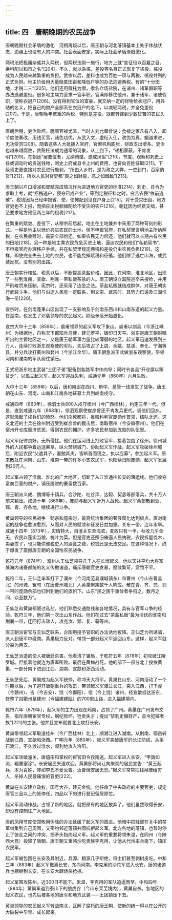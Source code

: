 ```yaml
---
---
---
```

title: 四　唐朝晚期的农民战争
---




唐朝晚期社会矛盾的激化　河朔再叛以后，唐王朝与河北藩镇基本上处于休战状态，边疆上也没有大的冲突。社会表面安定，实际上社会矛盾渐趋激化。

两税法把租庸杂徭并入两税，但两税法刚一施行，地方上就“变征役以召雇之目，换科配以和市之名”[204]，不久，就以杂徭、差役等名目正式恢复了徭役。徭役成为人民越来越繁重的负担。武宗以后，差科也成为百姓一项与两税、徭役并列的正式负担。地主阶级用大量隐匿田亩和降低户等的办法逃避两税。有的“十分田地，才税二三”[205]。他们还用假托为僧，隶名仓场盐院，在诸州、诸军假职等办法逃避差役。很多地主竭力营求一官半职，官满即移住他州，兼于诸军、诸使假职，便称衣冠户[206]。没有得到官位的富豪，就交纳一定的财物给衣冠户，用典贴的名义，把自己的财产全部系在衣冠户的名下，以减轻两税，并全免差役[207]。于是，唐朝晚年繁重的两税，特别是差役，就都转嫁到少数贫苦的农民头上了。

唐朝后期，吏治败坏。晚唐官禄尤滥，当时人刘允章曾说：食禄之家凡有八入，即节度使奏改，用钱买官，诸色功优，从武入文，虚衔入仕，改伪为真，媚道求进，无功受赏[208]。随着这些人大批拥入官府，官僚机构膨胀，财政支出增多。吏治也越来越腐败，贪赃枉法成为通常的现象，从上到下，“递相蒙蔽，不肯发明”[209]。在朝廷“居要位者，尤纳贿赂，遂成风俗”[210]。节度、观察和刺史上任或调动时的资送钱物，刺史上府或县令上州的费用，也要向百姓征取[211]。下级胥吏更直接对农民进行敲剥，“所由入乡村，是为政之大弊，一吏到门，百家纳货”[212]，所以人民对官吏都“畏之如豺狼，恶之如雠敌”[213]。

唐王朝以户口增减和督赋完成情况作为进退地方官吏的标准[214]，刺史、县令为求取上考，就“招携逃户，侵夺已成产业”，等到定税征科之时，穷苦农民“依前逃散”。税钱因为已经申报省、使，便摊配到见在户身上[215]。对于受灾田亩，地方官吏也不上报，而把应出税额摊配给不受灾的农户[216]。朝廷因为经费支绌，甚至要求地方预征两三年的租税[217]。

在繁重的赋敛、差役下，从穆宗前后起，地主在土地兼并中采用了两种苛刻的形式。一种是地主以低价典进农民的土地，但不申报官府，在私契里言明地主所纳两税，在农民收赎时，需要全部偿还。如果农民无力偿还，他们就可以长期占有农民的田地[218]。另一种是地主乘农民危急买进土地，逼迫农民和他们“私勒契书”，不申报官府办理移户手续，并在私契里规定两税和差役仍由农民负担[219]。这样，即使完全失去土地的农民，也不能免掉赋税和征徭。他们除了逃亡山海，或武装反抗，没有别的出路。

唐王朝实行榷盐、税茶以后，不断提高茶盐价格，因此，在河南、淮北地区，出现了一些到淮南、宣歙、荆襄一带私贩茶盐的人。唐王朝设立监院巡卒来搜检，并用严刑峻罚来压制，宪宗时，还采用了连坐之法。茶盐私贩就结成群体，对唐王朝实行武装斗争。他们与沿途人民有一定联系，到文宗、武宗时，其势力已遍及江湖淮海一带[220]。

宣宗时，在剑南蓬果山区出现了一支影响及于剑南东西川和山南东道的起义力量。在湖南，也发生了邓裴领导的农民起义。阶级矛盾开始激化。

宣宗大中十三年（859年），裘甫领导的起义军攻下象山。裘甫以剡县（今浙江嵊州）为根据地，自称天下都知兵马使，建元罗平，铸印日天平。浙东是唐王朝财赋所出的主要地区之一，又是唐王朝军事力量比较薄弱的地区。起义军迅速发展到三万人，连续打败浙东观察使的军队，先后攻占了上虞、余姚、慈溪、奉化、宁海等县，并分兵攻打衢州和婺州（今浙江金华）。唐王朝急派王式做浙东观察使，带领河南和淮南的军队前往镇压。

王式把浙东地主武装“土团子弟”配备到各路军中作向导；同时令各县“开仓廪以赈贫乏”，以孤立起义军。起义军迎战失利，咸通元年（860年）六月失败。

大中十三年（859年）以后，唐和南诏在西川、黔中、邕管一线发生了战争。唐王朝在山东、河南、山南和江南各地征募士兵到岭南戍守。

咸通四年（863年），徐泗士兵800人戍守桂州（今广西桂林），约定三年一代。但是，直到咸通九年（868年），徐泗观察使崔彦曾还不肯发兵更代，调他们回乡。这就激起了戍兵们的愤怒。他们杀死都将，推粮料判官庞勋作首领，结队北还。这支北还的士兵在徐州附近受到崔彦曾的截击后，南取宿州（今安徽宿州）。他们在宿州开仓库赈济贫民，得到农民的拥护。许多农民参加到庞勋的队伍里。

起义军纪律良好，无所侵扰。他们在运河线上打败官军，接着包围了徐州。徐州城外的人民都争着运送柴草，纵火焚烧城门，协助起义军作战。起义军攻破徐州城后，附近农民“父遣其子，妻勉其夫，皆断首而锐之，执以应募”，参加起义军。原来散处在河南、山东、淮南一带的许多小支农民军，也陆续归附庞勋，起义军发展到20万人。

起义军占领了淮南、淮北的广大地区，切断了从江淮通往长安的漕运线。他们收夺富商巨室的财产，镇压匿财的豪富数百家。

唐王朝派义成、魏博等十镇兵，合沙陀、吐谷浑、达靼、契苾等部落兵，共十万人前来镇压。咸通十年（869年），庞勋与起义军近万人战死。起义军余部散到衮、郓、青、齐各地，继续进行斗争。

黄巢领导的农民战争　懿宗和僖宗时，最高统治集团的奢侈腐化达到极点，唐对南诏的战争也愈演愈烈，从而对人民的赋敛和征发日益加重。关东一带，连年水旱。咸通十四年（873年），灾情特大，自潼关东至海滨，麦收只有一半，秋收几乎全无，农民以蓬实当粮，槐叶为菜。但是官吏还照旧催逼人民纳税，农民拆屋伐木，卖妻鬻子，也只能供催税吏人的酒食之费，税钱还是无法交足。在这种情况下，终于爆发了震撼唐王朝的全国性农民战争。

乾符元年（874年），濮州人王仙芝领导几千人在长垣起义。他以天补平均大将军兼海内诸豪都统的名义传檄诸道，痛斥唐朝官吏贪暴，赋敛繁苛，赏罚不平。

乾符二年，王仙芝率军打下了濮州（今河南范县濮城镇东）和曹州（今山东曹县北）的州城，冤句（在唐曹州城北）人黄巢聚集数千人响应。散在青、齐、兖、郓一带的庞勋余部也归附到他们的旗帜下。山东“民之困于重敛者争归之，数月之间，众至数万”。

王仙芝和黄巢都贩过私盐。他们熟悉交通路线和各地情况，具有与官军斗争的经验。乾符三年，他们第一次出山东作战。他们在过去“茶盐私贩”最为活跃的淮南和荆襄一带，迂回打击敌人，攻克汝、郢、复、蕲等州。

唐王朝派宦官与王仙芝联系，企图用授予官职的办法诱他投降。王仙芝为所诱骗，派人到唐军中磋商。黄巢极力反对，带领一部分起义军返回山东。这样，起义军就分裂为两支。

王仙芝派遣的使人被唐廷杀害。他看清了骗局，于乾符五年（878年）初攻破江陵罗城。但接着他就连为唐军所败。最后在黄梅战死。他的部下一部分北上投依黄巢，一部分南下进到江西、湖南、宣歙和浙西活动。

王仙芝死后，黄巢成为起义军统帅，称冲天大将军。黄巢在山东、河南活动了一个时期以后，为了避开唐朝重兵的攻击，带领起义军渡过长江，突入江西，打下虔（今赣州）、吉（今吉安）、饶（今鄱阳）、信（今上饶）诸州，经宣歙抵达浙东，修整了自衢州至建州（今福建建瓯）的700里山路，进入福建境内。

乾符六年（879年），起义军的主力出现在岭南，占领了广州。黄巢在广州发布文告，指斥唐朝宦官专权，纲纪败坏，铨贡失才；提出“禁刺史殖财产，县令犯赃者族”[221]的主张。他并且宣布就要北上攻打长安。

黄巢带领起义军取道桂州（今广西桂林）北上，顺湘江进入湖南。从荆南、鄂岳转战到江西、宣歙和浙西。广明元年（880年），起义军突破唐军的长江防线，从采石渡江，不久渡过淮水，顺利地攻入洛阳。

起义军攻破潼关，唐僖宗和掌权的宦官田令孜南逃。起义军进入长安，“甲骑如流，辎重塞涂”。长安居民夹道欢迎。黄巢部将尚让向聚观的居民宣告：“黄王起兵，本为百姓，非如李氏不爱汝曹。汝曹但安居无恐。”起义军常常把钱帛赠给穷人，杀掉人民最痛恨的官吏[222]。

黄巢在长安建立政权，国号大齐，建元金统。他任命了中央政府的主要官吏，规定唐官三品以上的皆停任，四品以下的进行登记留居原位。

起义军流动作战，占领了新的地区，就把原有的地区放弃了。他们虽然取得长安，却没有控制住广大地区。

唐的凤翔节度使郑畋用伪降的办法延缓了起义军的西进。他暗中把残留在关中的禁军纠集到自己周围，又密约邻近藩镇共同抗拒起义军。北方各地的藩镇，也暂时停止了彼此之间的冲突，把矛头指向起义军。起义军的重要将领朱温，在同州（今陕西大荔）投降了唐朝。唐王朝又重赂沙陀贵族李克用，让他从代州率兵南下，镇压农民军。

起义军被包围在长安及其附近，兵源、粮源几乎断绝，将士们甚至剥树皮吃。中和三年（883年）起义军撤离长安，东向河南。李克用的沙陀军进入长安，唐的诸道兵也相继到长安，在长安大肆烧杀抢掠。

起义军围攻陈州，近300日不能下。朱温、李克用的军队追逼而至。中和四年（884年）黄巢军退到泰山下的狼虎谷（今山东莱芜境内），黄巢自杀。各地区的起义农民，也先后被各地的唐军和地方武装——土团镇压下去。

黄巢领导的农民起义军转战南北，瓦解了腐朽的唐王朝，使新的统一得以在公开的大破裂中孕育、成长起来。